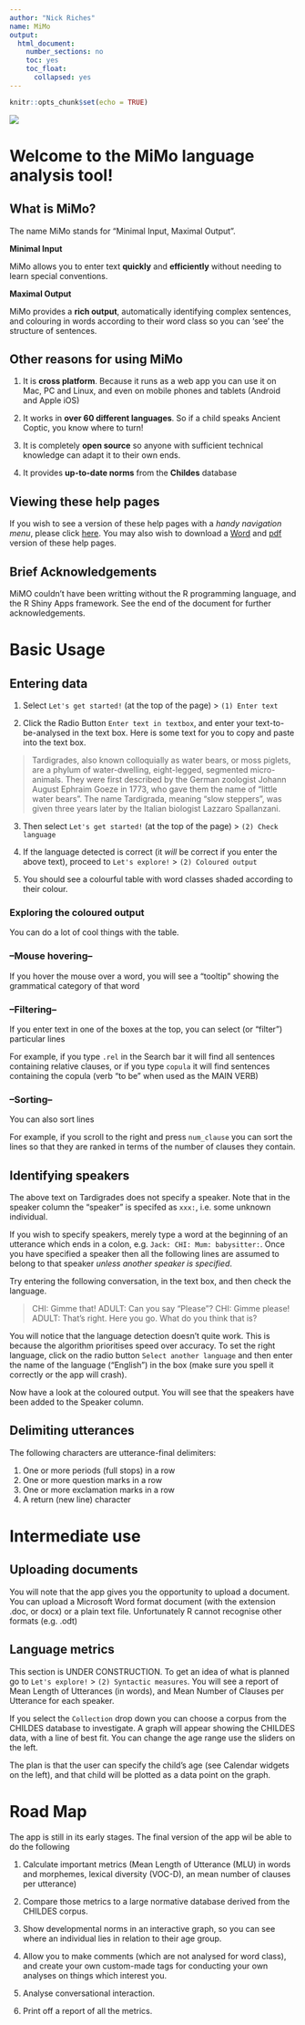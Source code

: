 ```yaml
---
author: "Nick Riches"
name: MiMo
output:
  html_document:
    number_sections: no
    toc: yes
    toc_float:
      collapsed: yes
---
```


```r
knitr::opts_chunk$set(echo = TRUE)
```

![](mimo.png)

# Welcome to the MiMo language analysis tool!

## What is MiMo?

The name MiMo stands for "Minimal Input, Maximal Output".

**Minimal Input**

MiMo allows you to enter text **quickly** and **efficiently** without needing to learn special conventions.

**Maximal Output**

MiMo provides a **rich output**, automatically identifying complex sentences, and colouring in words according to their word class so you can 'see' the structure of sentences.

## Other reasons for using MiMo

1. It is **cross platform**. Because it runs as a web app you can use it on Mac, PC and Linux, and even on mobile phones and tablets (Android and Apple iOS)

2. It works in **over 60 different languages**. So if a child speaks Ancient Coptic, you know where to turn!

3. It is completely **open source** so anyone with sufficient technical knowledge can adapt it to their own ends.

4. It provides **up-to-date norms** from the **Childes** database

## Viewing these help pages

If you wish to see a version of these help pages with a *handy navigation menu*, please click [here](Rmarkdown_instructions.html). You may also wish to download a [Word](Rmarkdown_instructions.docx) and [pdf](Rmarkdown_instructions.pdf) version of these help pages.

## Brief Acknowledgements

MiMO couldn't have been writting without the R programming language, and the R Shiny Apps framework. See the end of the document for further acknowledgements.

# Basic Usage

## Entering data

1. Select `Let's get started!` (at the top of the page) > `(1) Enter text`

2. Click the Radio Button `Enter text in textbox`, and enter your text-to-be-analysed in the text box. Here is some text for you to copy and paste into the text box.

<blockquote>
Tardigrades, also known colloquially as water bears, or moss piglets, are a phylum of water-dwelling, eight-legged, segmented micro-animals. They were first described by the German zoologist Johann August Ephraim Goeze in 1773, who gave them the name of "little water bears". The name Tardigrada, meaning "slow steppers", was given three years later by the Italian biologist Lazzaro Spallanzani.
</blockquote>

3. Then select `Let's get started!` (at the top of the page) > `(2) Check language`

4. If the language detected is correct (it *will* be correct if you enter the above text), proceed to `Let's explore!` > `(2) Coloured output`

5. You should see a colourful table with word classes shaded according to their colour.

### Exploring the coloured output

You can do a lot of cool things with the table.

### --Mouse hovering--

If you hover the mouse over a word, you will see a "tooltip" showing the grammatical category of that word

### --Filtering--

If you enter text in one of the boxes at the top, you can select (or "filter") particular lines

For example, if you type `.rel` in the Search bar it will find all sentences containing relative clauses, or if you type `copula` it will find sentences containing the copula (verb "to be" when used as the MAIN VERB)

### --Sorting--

You can also sort lines

For example, if you scroll to the right and press `num_clause` you can sort the lines so that they are ranked in terms of the number of clauses they contain.

## Identifying speakers

The above text on Tardigrades does not specify a speaker. Note that in the speaker column the "speaker" is specifed as `xxx:`, i.e. some unknown individual.

If you wish to specify speakers, merely type a word at the beginning of an utterance which ends in a colon, e.g. `Jack: CHI: Mum: babysitter:`. Once you have specified a speaker then all the following lines are assumed to belong to that speaker *unless another speaker is specified*.

Try entering the following conversation, in the text box, and then check the language.

<blockquote>
CHI: Gimme that!
ADULT: Can you say "Please"?
CHI: Gimme please!
ADULT: That's right.
Here you go.
What do you think that is?
</blockquote>

You will notice that the language detection doesn't quite work. This is because the algorithm prioritises speed over accuracy. To set the right language, click on the radio button `Select another language` and then enter the name of the language ("English") in the box (make sure you spell it correctly or the app will crash).

Now have a look at the coloured output. You will see that the speakers have been added to the Speaker column.

## Delimiting utterances

The following characters are utterance-final delimiters:

1. One or more periods (full stops) in a row
2. One or more question marks in a row
3. One or more exclamation marks in a row
4. A return (new line) character

# Intermediate use

## Uploading documents

You will note that the app gives you the opportunity to upload a document. You can upload a Microsoft Word format document (with the extension .doc, or docx) or a plain text file. Unfortunately R cannot recognise other formats (e.g. .odt)

## Language metrics

This section is UNDER CONSTRUCTION. To get an idea of what is planned go to `Let's explore!` > `(2) Syntactic measures`. You will see a report of Mean Length of Utterances (in words), and Mean Number of Clauses per Utterance for each speaker.

If you select the `Collection` drop down you can choose a corpus from the CHILDES database to investigate. A graph will appear showing the CHILDES data, with a line of best fit. You can change the age range use the sliders on the left.

The plan is that the user can specify the child's age (see Calendar widgets on the left), and that child will be plotted as a data point on the graph.

# Road Map

The app is still in its early stages. The final version of the app wil be able to do the following

1. Calculate important metrics (Mean Length of Utterance (MLU) in words and morphemes, lexical diversity (VOC-D), an mean number of clauses per utterance)

2. Compare those metrics to a large normative database derived from the CHILDES corpus.

3. Show developmental norms in an interactive graph, so you can see where an individual lies in relation to their age group.

4. Allow you to make comments (which are not analysed for word class), and create your own custom-made tags for conducting your own analyses on things which interest you.

5. Analyse conversational interaction.

6. Print off a report of all the metrics.